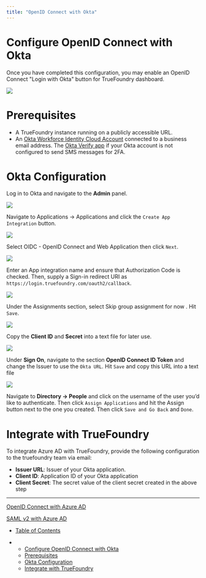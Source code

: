 ```yaml
---
title: "OpenID Connect with Okta"
---
```


# Configure OpenID Connect with Okta

Once you have completed this configuration, you may enable an OpenID Connect "Login with Okta" button for TrueFoundry dashboard.

![](/images/docs/b3e0689d15b7e1537e5bf6bda9767232b61a5681d9305bb8bc116970d18e290c-image.png)

# Prerequisites

* A TrueFoundry instance running on a publicly accessible URL.
* An [Okta Workforce Identity Cloud Account](https://www.okta.com/) connected to a business email address. The [Okta Verify app](https://help.okta.com/en-us/Content/Topics/Mobile/okta-verify-overview.htm) if your Okta account is not configured to send SMS messages for 2FA.

# Okta Configuration

Log in to Okta and navigate to the **Admin** panel.

![](/images/docs/2f8e74705c33b0bed7f776e27690639fdfcba91d7fe43a45534ae1546a02a7ad-okta-admin.png)

Navigate to Applications -> Applications and click the `Create App Integration` button.

![](/images/docs/ac1dc892837ae782031a832b2f041c560bdd6cc61d2f2d13550048813bf0b563-okta-dash.png)

Select OIDC - OpenID Connect and Web Application then click `Next`.

![](/images/docs/c4fead2210f5d5937551119c91262c12e5fdc0ad3e4617555f0df8ba30c39f86-okta-next.png)

Enter an App integration name and ensure that Authorization Code is checked. Then, supply a Sign-in redirect URI as `https://login.truefoundry.com/oauth2/callback`.

![](/images/docs/227cd70c8718fd1ee7bee6a26edb25acf10974a263c19022aa387267bc9c0895-okta-url.png)

Under the Assignments section, select Skip group assignment for now . Hit `Save`.

![](/images/docs/42e1bb323715e8a8b3daf63c4144ea28aadfdaf8e65318e71753c12b4fe8c005-okta-save.png)

Copy the **Client ID** and **Secret** into a text file for later use.

![](/images/docs/278a942f72cda2588c9b764fe0e2ab7dc051eed4f30f845d056e2c0453275229-okta-use.png)

Under **Sign On**, navigate to the section **OpenID Connect ID Token** and change the Issuer to use the `Okta URL`. Hit `Save` and copy this URL into a text file

![](/images/docs/866f062e54aae359f5e8c102c31a04b83a04e59bb303858ca808b528870f32a0-okta-file.png)

Navigate to **Directory -> People** and click on the username of the user you’d like to authenticate. Then click `Assign Applications` and hit the Assign button next to the one you created. Then click `Save and Go Back` and `Done`.

# Integrate with TrueFoundry

To integrate Azure AD with TrueFoundry, provide the following configuration to the truefoundry team via email:

* **Issuer URL**: Issuer of your Okta application.
* **Client ID**: Application ID of your Okta application
* **Client Secret**: The secret value of the client secret created in the above step

***

[OpenID Connect with Azure AD](/docs/openid-connect-with-azure-ad)

[SAML v2 with Azure AD](/docs/saml-v2-with-azure-ad)

* [Table of Contents](#)

* * [Configure OpenID Connect with Okta](#configure-openid-connect-with-okta)
  * [Prerequisites](#prerequisites)
  * [Okta Configuration](#okta-configuration)
  * [Integrate with TrueFoundry](#integrate-with-truefoundry)
